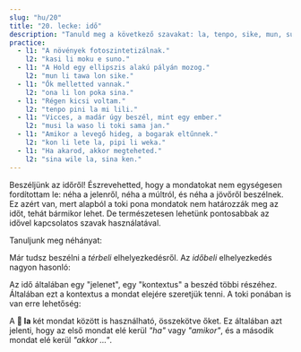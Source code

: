 ```yaml
---
slug: "hu/20"
title: "20. lecke: idő"
description: "Tanuld meg a következő szavakat: la, tenpo, sike, mun, suno, sin, poka!"
practice:
  - l1: "A növények fotoszintetizálnak."
    l2: "kasi li moku e suno."
  - l1: "A Hold egy ellipszis alakú pályán mozog."
    l2: "mun li tawa lon sike."
  - l1: "Ők melletted vannak."
    l2: "ona li lon poka sina."
  - l1: "Régen kicsi voltam."
    l2: "tenpo pini la mi lili."
  - l1: "Vicces, a madár úgy beszél, mint egy ember."
    l2: "musi la waso li toki sama jan."
  - l1: "Amikor a levegő hideg, a bogarak eltűnnek."
    l2: "kon li lete la, pipi li weka."
  - l1: "Ha akarod, akkor megteheted."
    l2: "sina wile la, sina ken."
---
```



Beszéljünk az időről! Észrevehetted, hogy a mondatokat nem egységesen fordítottam le: néha a jelenről, néha a múltról, és néha a jövőről beszélnek. Ez azért van, mert alapból a toki pona mondatok nem határozzák meg az időt, tehát bármikor lehet. De természetesen lehetünk pontosabbak az idővel kapcsolatos szavak használatával.

Tanuljunk meg néhányat:

<List>
  <Word sl="tenpo" m="idő, pillanat, szituáció" />
  <Word sl="sike" m="kerek, ismétlődő, évente; kör, golyó, labda" />
  <Word sl="mun" m="hold, égitest" />
  <Word sl="suno" m="napfény, Nap; fényes, világos" />
  <Word sl="sin" m="új, friss; újra, megint" />
  <Word sl="poka" m="közelség, valaminek az oldala; közeli" />
</List>

Már tudsz beszélni a *térbeli* elhelyezkedésről. Az *időbeli* elhelyezkedés nagyon hasonló:

<List>
  <Word sl="lon tenpo kama" m="a jövő időben, a jövőben" />
  <Word sl="lon tenpo pini" m="a befejezett/elmúlt időben, a múltban" />
  <Word sl="lon tenpo ni" m="ebben az időben" />
  <Sentence sl="soweli lili mi o kama suli lon tenpo kama!" m="Hadd nőjön később nagyra az én kicsi macskám!" />
  <Sentence sl="ma Loma li ma suli lon tenpo weka." m="Róma egy nagy birodalom volt régen." />
</List>

Az idő általában egy "jelenet", egy "kontextus" a beszéd többi részéhez. Általában ezt a kontextus a mondat elejére szeretjük tenni. A toki ponában is van erre lehetőség:

<List>
  <Word sl="la" m="valaminek, valakinek, apropó ..., amikor ..., ha ... " />
  <Word sl="ken la" m="lehet ..., talán ..." />
  <Word sl="open la" m="kezdésként ..." />
  <Word sl="lipu la" m="a könyvnek ..." />
  <Word sl="tenpo la" m="néha ..." />
  <Word sl="tenpo pini la" m="a múltban ..." />
  <Word sl="tenpo suno kama la" m="holnap ..." />
  <Sentence sl="sin la mi wile toki e ni:" m="Mégegyszer el akarom mondani ..." />
  <Sentence sl="mi pali e ni lon tenpo kama poka." m="Dolgozni fogok ezen mindjárt." />
</List>

A **󱤡 la** két mondat között is használható, összekötve őket. Ez általában azt jelenti, hogy az első mondat elé kerül *"ha"* vagy *"amikor"*, és a második mondat elé kerül *"akkor ..."*.

<List>
  <Word sl="suno li pini." m="Lemegy a nap." />
  <Word sl="mi lape." m="Alszok." />
  <Sentence sl="suno li pini la, mi lape." m="Amikor lemegy a nap, akkor alszok." />
</List>

<Practice exercises={frontmatter.practice} client:load />
